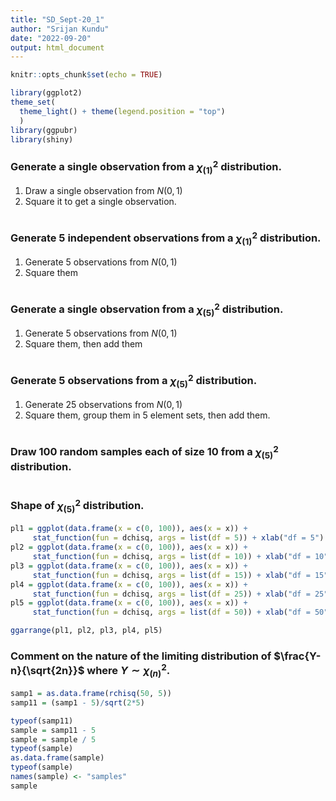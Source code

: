 ```yaml
---
title: "SD_Sept-20_1"
author: "Srijan Kundu"
date: "2022-09-20"
output: html_document
---
```


```r
knitr::opts_chunk$set(echo = TRUE)
```

```r
library(ggplot2)
theme_set(
  theme_light() + theme(legend.position = "top")
  )
library(ggpubr)
library(shiny)
```




### Generate a single observation from a $\chi^2_{(1)}$ distribution.
<ol>
  <li> Draw a single observation from $N(0,1)$
  <li> Square it to get a single observation.
</ol>

```r

```

### Generate 5 independent observations from a $\chi^2_{(1)}$ distribution.
<ol>
  <li> Generate $5$ observations from $N(0,1)$
  <li> Square them
</ol>

```r

```
### Generate a single observation from a $\chi^2_{(5)}$ distribution.
<ol>
  <li> Generate $5$ observations from $N(0,1)$
  <li> Square them, then add them
</ol>
```r

```
### Generate 5 observations from a $\chi^2_{(5)}$ distribution.
<ol>
  <li> Generate $25$ observations from $N(0,1)$
  <li> Square them, group them in 5 element sets, then add them.
</ol>
```r

```
### Draw 100 random samples each of size 10 from a $\chi^2_{(5)}$ distribution.
```r

```



### Shape of $\chi^2_{(5)}$ distribution.
```r
pl1 = ggplot(data.frame(x = c(0, 100)), aes(x = x)) +
     stat_function(fun = dchisq, args = list(df = 5)) + xlab("df = 5") + ylab("density") 
pl2 = ggplot(data.frame(x = c(0, 100)), aes(x = x)) +
     stat_function(fun = dchisq, args = list(df = 10)) + xlab("df = 10") + ylab("density")
pl3 = ggplot(data.frame(x = c(0, 100)), aes(x = x)) +
     stat_function(fun = dchisq, args = list(df = 15)) + xlab("df = 15") + ylab("density")
pl4 = ggplot(data.frame(x = c(0, 100)), aes(x = x)) +
     stat_function(fun = dchisq, args = list(df = 25)) + xlab("df = 25") + ylab("density")
pl5 = ggplot(data.frame(x = c(0, 100)), aes(x = x)) +
     stat_function(fun = dchisq, args = list(df = 50)) + xlab("df = 50") + ylab("density")
```

```r
ggarrange(pl1, pl2, pl3, pl4, pl5)
```

### Comment on the nature of the limiting distribution of $\frac{Y-n}{\sqrt{2n}}$ where $Y \sim \chi^2_{(n)}$.
```r
samp1 = as.data.frame(rchisq(50, 5))
samp11 = (samp1 - 5)/sqrt(2*5)

typeof(samp11)
sample = samp11 - 5
sample = sample / 5
typeof(sample)
as.data.frame(sample)
typeof(sample)
names(sample) <- "samples"
sample
```





































